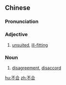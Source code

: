 ==Chinese==
{{zh-forms}}

===Pronunciation===
{{zh-pron
|m=不hé
|cat=a
}}

===Adjective===
{{zh-adj}}

# [[unsuited]], [[ill-fitting]]

===Noun===
{{zh-noun}}

# [[disagreement]], [[disaccord]]

[[hu:不合]]
[[zh:不合]]
